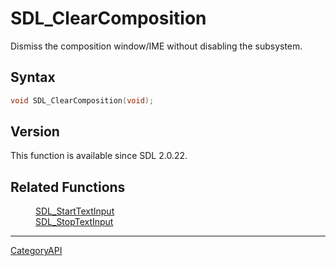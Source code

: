 = SDL_ClearComposition =

Dismiss the composition window/IME without disabling the subsystem.

== Syntax ==

<syntaxhighlight lang='c'>
void SDL_ClearComposition(void);
</syntaxhighlight>

== Version ==

This function is available since SDL 2.0.22.

== Related Functions ==

:[[SDL_StartTextInput]]
:[[SDL_StopTextInput]]

----
[[CategoryAPI]]


